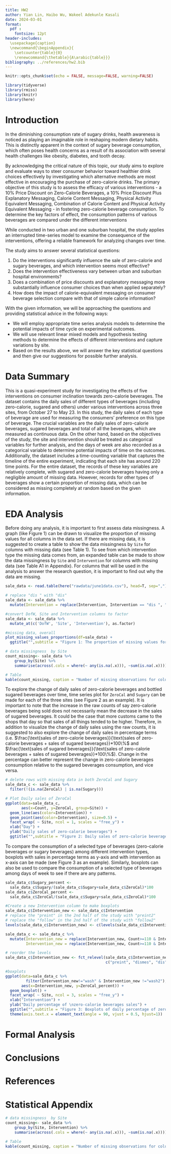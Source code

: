 ```yaml
---
title: HW2
author: Yian Lin, Haibo Wu, Wakeel Adekunle Kasali
date: 2024-03-01
format: 
  pdf :
    fontsize: 12pt
header-includes: 
  \usepackage{caption}
  \newcommand{\beginAppendix}{
    \setcounter{table}{0}  
    \renewcommand{\thetable}{A\arabic{table}}}
bibliography: ../references/hw2.bib
---
```


```r
knitr::opts_chunk$set(echo = FALSE, message=FALSE, warning=FALSE)
```

```r
library(tidyverse)
library(rmiss)
library(knitr)
library(here)
```

# Introduction
 In the diminishing consumption rate of sugary drinks, health awareness is noticed as playing an imaginable role in reshaping modern dietary habits. This is distinctly apparent in the context of sugary beverage consumption, which often poses health concerns as a result of its association with several health challenges like obesity, diabetes, and tooth decay.


By acknowledging the critical nature of this topic, our study aims to explore and evaluate ways to steer consumer behavior toward healthier drink choices effectively by investigating which alternative methods are most effective in encouraging the purchase of zero-calorie drinks. 
The primary objective of this study is to assess the efficacy of various interventions - a 10% Price Discount on Zero-Calorie Beverages, a 10% Price Discount Plus Explanatory Messaging, Calorie Content Messaging, Physical Activity Equivalent Messaging, Combination of Calorie Content and Physical Activity Equivalent Messaging - in fostering zero-calorie beverage consumption. To determine the key factors of effect, the consumption patterns of various beverages are compared under the different interventions

While conducted in two urban and one suburban hospital, the study applies an interrupted time-series model to examine the consequence of the interventions, offering a reliable framework for analyzing changes over time.


The study aims to answer several statistical questions:

1. Do the interventions significantly influence the sale of zero-calorie and sugary beverages, and which intervention seems most effective?
2. Does the intervention effectiveness vary between urban and suburban hospital environments?
3. Does a combination of price discounts and explanatory messaging more substantially influence consumer choices than when applied separately?
4. How does the impact of calorie-equivalent messaging on consumer beverage selection compare with that of simple calorie information?

With the given information, we will be approaching the questions and providing  statistical advice in the following ways:
  
 *  We will employ appropriate time series analysis models to determine the potential impacts of time cycle on experimental outcomes.
 *  We will use relevant linear mixed models and hypothesis testing methods to determine the effects of different interventions and capture variations by site.
 *  Based on the results above, we will answer the key statistical questions and then give our suggestions for possible  further analysis.



# Data Summary
This is a quasi-experiment study for investigating the effects of five interventions  on consumer inclination towards zero-calorie beverages. The dataset contains the daily sales of different types of beverages (including zero-calorie, sugared and others) under various interventions across three sites, from October 27 to May 23. In this study, the daily sales of each type of beverage are used for measuring the consumers' preference on this type of beverage. The crucial variables are the daily sales of zero-calorie beverages, sugared beverages and total of all the beverages, which are measured as continuous data. On the other hand, based on the objectives of the study, the site and intervention should be treated as categorical variables for further analysis, and the days of week are also recorded as a categorical variable to determine potential impacts of time on the outcomes. Additionally, the dataset includes a time-counting variable that captures the timeline of the entire experiment, indicating that each site has around 220 time points. For the entire dataset, the records of these key variables are relatively complete, with sugared and zero-calorie beverages having only a negligible amount of missing data. However, records for other types of beverages show a certain proportion of missing data, which can be considered as missing completely at random based on the given information. 
 
# EDA Analysis
Before doing any analysis, it is important to first assess data missingness. A graph (like Figure 1) can be drawn to visualize the proportion of missing values for all columns in the data set. If there are missing data, it is suggested to create a table to show the data missingness by `Site` for columns with missing data (see Table 1). To see from which intervention type the missing data comes from, an expanded table can be made to show the data missingness by `Site` and `Intervention` for columns with missing data (see Table A1 in Appendix). For columns that will be used in the analysis to answer the research question, it is important to find out why the data are missing.

```r
sale_data <- read.table(here("rawdata/june1data.csv"), head=T, sep=",")

# replace "dis " with "dis"
sale_data <- sale_data %>%
  mutate(Intervention = replace(Intervention, Intervention == "dis ", "dis"))

#convert DofW, Site and Intervention columns to factor
sale_data <- sale_data %>% 
  mutate_at(c('DofW', 'Site', 'Intervention'), as.factor)
```

```r
#missing data, overall
plot_missing_values_proportions(df=sale_data) +
  ggtitle("",subtitle = "Figure 1: The proportion of missing values for all columns in the data set.")
```

```r
# data missingness  by Site
count_missing<- sale_data %>%
    group_by(Site) %>%
    summarise(across(.cols = where(~ any(is.na(.x))), ~sum(is.na(.x))))

# Table
kable(count_missing, caption = "Number of missing observations for columns with missing data present by site")
```

To explore the change of daily sales of zero-calorie beverages and bottled sugared beverages over time, time series plot for `ZeroCal` and `Sugary` can be made for each of the three sites (see Figure 2 as an example). It is important to note that the increase in the raw counts of say zero-calorie beverages being sold does not necessarily mean the decrease in the sales of sugared beverages. It could be the case that more customs came to the shops that day so that sales of all things tended to be higher. Therefore, in addition to visualize the change of daily sales using the raw counts, it is suggested to also explore the change of daily sales in percentage terms (i.e. $\frac{\text{sales of zero-calorie beverages}}{\text{sales of zero-calorie beverages + sales of sugared beverages}}*100\%$ and $\frac{\text{sales of sugared beverages}}{\text{sales of zero-calorie beverages + sales of sugared beverages}}*100\%$). Change in the percentage can better represent the change in zero-calorie beverages consumption relative to the sugared beverages consumption, and vice versa. 

```r
# delete rows with missing data in both ZeroCal and Sugary
sale_data_c <- sale_data %>%
  filter(!(is.na(ZeroCal) | is.na(Sugary)))

# Plot Daily sales of ZeroCal
ggplot(data=sale_data_c, 
       aes(x=Count, y=ZeroCal, group=Site)) +
  geom_line(aes(color=Intervention)) + 
  geom_point(aes(color=Intervention), size=0.5) + 
  facet_wrap( ~ Site, ncol = 1, scales = "free_y") + 
  xlab("Day") + 
  ylab("Daily sales of zero-calorie beverages") +
  ggtitle("",subtitle = "Figure 2: Daily sales of zero-calorie beverages over time for \neach of the three sites")
```

To compare the consumption of a selected type of beverages (zero-calorie beverages or sugary beverages) among different intervention types, boxplots with sales in percentage terms as y-axis and with intervention as x-axis can be made (see Figure 3 as an example). Similarly, boxplots can also be used to compare the consumption of a selected type of beverages among days of week to see if there are any patterns.

```r
sale_data_c$Sugary_percent <-
  sale_data_c$Sugary/(sale_data_c$Sugary+sale_data_c$ZeroCal)*100
sale_data_c$ZeroCal_percent <-
  sale_data_c$ZeroCal/(sale_data_c$Sugary+sale_data_c$ZeroCal)*100

#Create a new Intervention column to make boxplots
sale_data_c$Intervention_new <- sale_data_c$Intervention
# replace the "preint" in the 2nd half of the study with "preint2"
# replace the "follow" in the 2nd half of the study with "follow2"
levels(sale_data_c$Intervention_new) <- c(levels(sale_data_c$Intervention_new), "preint2", "follow2") #first increase the levels of Intervention_new

sale_data_c <- sale_data_c %>%
  mutate(Intervention_new = replace(Intervention_new, Count>=110 & Intervention_new == "preint", "preint2"), 
         Intervention_new = replace(Intervention_new, Count>=110 & Intervention_new == "follow", "follow2"))

# reorder the levels
sale_data_c$Intervention_new <- fct_relevel(sale_data_c$Intervention_new,
                                            c("preint", "dismes", "dis", "follow", "preint2", "cal", "excer", "both", "follow2", "wash", "wash2"))

#boxplots
ggplot(data=sale_data_c %>% 
         filter(Intervention_new!="wash" & Intervention_new !="wash2"), 
       aes(x=Intervention_new, y=ZeroCal_percent)) +
  geom_boxplot() + 
  facet_wrap( ~ Site, ncol = 3, scales = "free_y") + 
  xlab("Intervention") + 
  ylab("Daily percentage of \nzero-calorie beverages sales") +
  ggtitle("",subtitle = "Figure 3: Boxplots of daily percentage of zero-calorie beverages sales for \neach of the three sites") + 
  theme(axis.text.x = element_text(angle = 90, vjust = 0.5, hjust=1))

```



# Formal Analysis


# Conclusions

\newpage
# References

\newpage
# Statistical Appendix
\beginAppendix

```r
# data missingness  by Site
count_missing<- sale_data %>%
    group_by(Site, Intervention) %>%
    summarise(across(.cols = where(~ any(is.na(.x))), ~sum(is.na(.x))))

# Table
kable(count_missing, caption = "Number of missing observations for columns with missing data present by site and intervention type.")
 
```